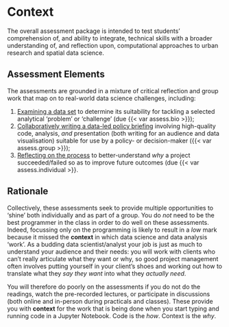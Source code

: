 # Context {.unnumbered}

The overall assessment package is intended to test students' comprehension of, and ability to integrate, technical skills with a broader understanding of, and reflection upon, computational approaches to urban research and spatial data science. 

## Assessment Elements

The assessments are grounded in a mixture of critical reflection and group work that map on to real-world data science challenges, including:

1. [Examining a data set](./audit.qmd) to determine its suitability for tackling a selected analytical 'problem' or 'challenge' (due {{< var assess.bio >}});
2. [Collaboratively writing a data-led policy briefing](./group.qmd) involving high-quality code, analysis, *and* presentation (both writing for an audience and data visualisation) suitable for use by a policy- or decision-maker ({{< var assess.group >}});
3. [Reflecting on the process](./individual.qmd) to better-understand *why* a project succeeded/failed so as to improve future outcomes (due {{< var assess.individual >}}.

## Rationale

Collectively, these assessments seek to provide multiple opportunities to 'shine' both individually and as part of a group. You do *not* need to be the best programmer in the class in order to do well on these assessments. Indeed, focussing only on the programming is likely to result in a *low* mark because it missed the **context** in which data science and data analysis 'work'. As a budding data scientist/analyst your job is just as much to understand your audience and their needs: you will work with clients who can't really articulate what they want or why, so good project management often involves putting yourself in your client's shoes and working out how to translate what they *say they want* into what they *actually need*.

You will therefore do poorly on the assessments if you do not do the readings, watch the pre-recorded lectures, or participate in discussions (both online and in-person during practicals and classes). These provide you with **context** for the work that is being done when you start typing and running code in a Jupyter Notebook. Code is the *how*. Context is the *why*.
